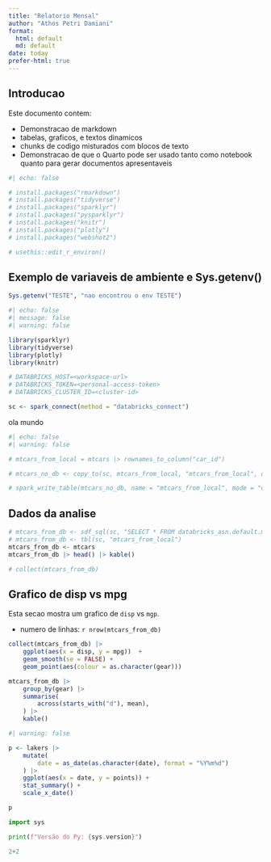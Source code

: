 ```yaml
---
title: "Relatorio Mensal"
author: "Athos Petri Damiani"
format:
  html: default
  md: default
date: today
prefer-html: true
---
```


## Introducao

Este documento contem:

- Demonstracao de markdown
- tabelas, graficos, e textos dinamicos
- chunks de codigo misturados com blocos de texto
- Demonstracao de que o Quarto pode ser usado tanto como notebook quanto para gerar documentos apresentaveis

```r
#| echo: false

# install.packages("rmarkdown")
# install.packages("tidyverse")
# install.packages("sparklyr")
# install.packages("pysparklyr")
# install.packages("knitr")
# install.packages("plotly")
# install.packages("webshot2")

# usethis::edit_r_environ()
```

## Exemplo de variaveis de ambiente e Sys.getenv()

```r
Sys.getenv("TESTE", "nao encontrou o env TESTE")
```

```r
#| echo: false
#| message: false
#| warning: false

library(sparklyr)
library(tidyverse)
library(plotly)
library(knitr)

# DATABRICKS_HOST=<workspace-url>
# DATABRICKS_TOKEN=<personal-access-token>
# DATABRICKS_CLUSTER_ID=<cluster-id>

sc <- spark_connect(method = "databricks_connect")
```

ola mundo

```r
#| echo: false
#| warning: false

# mtcars_from_local = mtcars |> rownames_to_column("car_id")

# mtcars_no_db <- copy_to(sc, mtcars_from_local, "mtcars_from_local", overwrite = TRUE)

# spark_write_table(mtcars_no_db, name = "mtcars_from_local", mode = "overwrite")
```

## Dados da analise

```r
# mtcars_from_db <- sdf_sql(sc, "SELECT * FROM databricks_asn.default.mtcars_id")
# mtcars_from_db <- tbl(sc, "mtcars_from_local")
mtcars_from_db <- mtcars
mtcars_from_db |> head() |> kable()
```


```r
# collect(mtcars_from_db)
```

## Grafico de disp vs mpg

Esta secao mostra um grafico de `disp` vs `mgp`.

- numero de linhas: `r nrow(mtcars_from_db)`

```r
collect(mtcars_from_db) |> 
    ggplot(aes(x = disp, y = mpg))  +
    geom_smooth(se = FALSE) +
    geom_point(aes(colour = as.character(gear)))
```


```r
mtcars_from_db |> 
    group_by(gear) |> 
    summarise(
        across(starts_with("d"), mean),
    ) |> 
    kable()
```


```r
#| warning: false

p <- lakers |> 
    mutate(
        date = as_date(as.character(date), format = "%Y%m%d")
    ) |> 
    ggplot(aes(x = date, y = points)) +
    stat_summary() +
    scale_x_date()

p
```


```python
import sys

print(f"Versão do Py: {sys.version}")
```

```python
2+2
```
